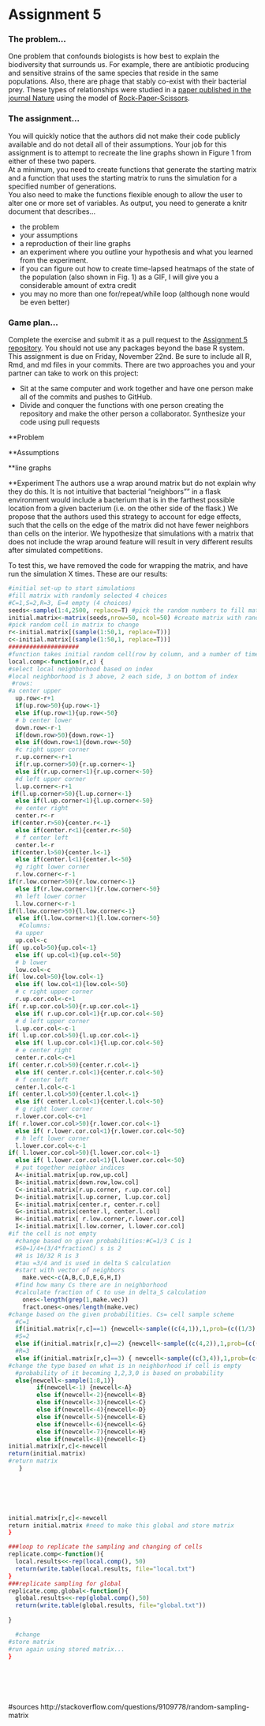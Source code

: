 Assignment 5
============

### The problem...
One problem that confounds biologists is how best to explain the
biodiversity that surrounds us.  For example, there are antibiotic producing
and sensitive strains of the same species that reside in the same
populations.  Also, there are phage that stably co-exist with their
bacterial prey.  These types of relationships were studied in a [paper published
in the journal Nature](http://www.nature.com/nature/journal/v418/n6894/full/nature00823.html) using the model of [Rock-Paper-Scissors](http://en.wikipedia.org/wiki/Rock-paper-scissors).

### The assignment...
You will quickly notice that the authors did not make their code publicly
available and do not detail all of their assumptions. Your job for this
assignment is to attempt to recreate the line graphs shown in Figure 1 from
either of these two papers.  
At a minimum, you need to create functions that
generate the starting matrix and a 
function that uses the starting matrix to
runs the simulation for a specified number of generations.  
You also need to
make the functions flexible enough to allow the user to alter one or more set of
variables. As output, you need to generate a knitr document that describes...

* the problem
* your assumptions
* a reproduction of their line graphs
* an experiment where you outline your hypothesis and what you learned from the experiment.
* if you can figure out how to create time-lapsed heatmaps of the state of the
population (also shown in Fig. 1) as a GIF, I will give you a considerable
amount of extra credit
* you may no more than one for/repeat/while loop (although none would be even better)

### Game plan...
Complete the exercise and submit it as a pull request to the [Assignment 5 repository](https://github.com/microbialinformatics/assignment05). You should not use any packages beyond the base R system. This assignment is due on Friday, November 22nd. Be sure to include all R, Rmd, and md files in your commits. There are two approaches you and your partner can take to work on this project:

* Sit at the same computer and work together and have one person make all of the commits and pushes to GitHub.
* Divide and conquer the functions with one person creating the repository and make the other person a collaborator. Synthesize your code using pull requests


**Problem

**Assumptions

**line graphs

**Experiment
The authors use a wrap around matrix but do not explain why they do this.  It is not intuitive that bacterial "neighbors"" in a flask environment would include a bacterium that is in the farthest possible location from a given bacterium (i.e. on the other side of the flask.) We propose that the authors used this strategy to account for edge effects, such that the cells on the edge of the matrix did not have fewer neighbors than cells on the interior. We hypothesize that simulations with a matrix that does not include the wrap around feature will result in very different results after simulated competitions.  

To test this, we have removed the code for wrapping the matrix, and have run the simulation X times.  These are our results: 




```r
#initial set-up to start simulations
#fill matrix with randomly selected 4 choices
#C=1,S=2,R=3, E=4 empty (4 choices)
seeds<-sample(1:4,2500, replace=T) #pick the random numbers to fill matrix
initial.matrix<-matrix(seeds,nrow=50, ncol=50) #create matrix with random numbers
#pick random cell in matrix to change
r<-initial.matrix[(sample(1:50,1, replace=T))]
c<-initial.matrix[(sample(1:50,1, replace=T))]
####################
#function takes initial random cell(row by column, and a number of times to run) and assesses local neighborhood dynamics
local.comp<-function(r,c) {
#select local neighborhood based on index
#local neighborhood is 3 above, 2 each side, 3 on bottom of index
 #rows:
#a center upper
  up.row<-r+1
  if(up.row>50){up.row<-1}
  else if(up.row<1){up.row<-50}
  # b center lower
  down.row<-r-1
  if(down.row>50){down.row<-1}
  else if(down.row<1){down.row<-50}
  #c right upper corner
  r.up.corner<-r+1
  if(r.up.corner>50){r.up.corner<-1}
  else if(r.up.corner<1){r.up.corner<-50}
  #d left upper corner
  l.up.corner<-r+1
 if(l.up.corner>50){l.up.corner<-1}
  else if(l.up.corner<1){l.up.corner<-50}
  #e center right
  center.r<-r
 if(center.r>50){center.r<-1}
  else if(center.r<1){center.r<-50}
  # f center left
  center.l<-r
 if(center.l>50){center.l<-1}
  else if(center.l<1){center.l<-50}
  #g right lower corner
  r.low.corner<-r-1
if(r.low.corner>50){r.low.corner<-1}
  else if(r.low.corner<1){r.low.corner<-50}
  #h left lower corner 
  l.low.corner<-r-1
if(l.low.corner>50){l.low.corner<-1}
  else if(l.low.corner<1){l.low.corner<-50}
   #Columns:
  #a upper
  up.col<-c
if( up.col>50){up.col<-1}
  else if( up.col<1){up.col<-50}
  # b lower
  low.col<-c
if( low.col>50){low.col<-1}
  else if( low.col<1){low.col<-50}
  # c right upper corner
  r.up.cor.col<-c+1
if( r.up.cor.col>50){r.up.cor.col<-1}
  else if( r.up.cor.col<1){r.up.cor.col<-50}
  # d left upper corner
  l.up.cor.col<-c-1
if( l.up.cor.col>50){l.up.cor.col<-1}
  else if( l.up.cor.col<1){l.up.cor.col<-50}
  # e center right
  center.r.col<-c+1
if( center.r.col>50){center.r.col<-1}
  else if( center.r.col<1){center.r.col<-50}
  # f center left
  center.l.col<-c-1
if( center.l.col>50){center.l.col<-1}
  else if( center.l.col<1){center.l.col<-50}
  # g right lower corner
  r.lower.cor.col<-c+1
if( r.lower.cor.col>50){r.lower.cor.col<-1}
  else if( r.lower.cor.col<1){r.lower.cor.col<-50}
  # h left lower corner 
  l.lower.cor.col<-c-1
if( l.lower.cor.col>50){l.lower.cor.col<-1}
  else if( l.lower.cor.col<1){l.lower.cor.col<-50}
  # put together neighbor indices
  A<-initial.matrix[up.row,up.col]
  B<-initial.matrix[down.row,low.col]
  C<-initial.matrix[r.up.corner, r.up.cor.col]
  D<-initial.matrix[l.up.corner, l.up.cor.col]
  E<-initial.matrix[center.r, center.r.col]
  G<-initial.matrix[center.l, center.l.col]
  H<-initial.matrix[ r.low.corner,r.lower.cor.col]
  I<-initial.matrix[l.low.corner, l.lower.cor.col]
#if the cell is not empty
  #change based on given probabilities:#C=1/3 C is 1
  #S0=1/4+(3/4*fractionC) s is 2
  #R is 10/32 R is 3
  #tau =3/4 and is used in delta S calculation
  #start with vector of neighbors
    make.vec<-c(A,B,C,D,E,G,H,I)
  #find how many Cs there are in neighborhood
  #calculate fraction of C to use in delta_S calculation
    ones<-length(grep(1,make.vec))
    fract.ones<-ones/length(make.vec)
#change based on the given probabilities. Cs= cell sample scheme 
  #C=1
  if(initial.matrix[r,c]==1) {newcell<-sample((c(4,1)),1,prob=(c((1/3),(1-1/3))))}
  #S=2
  else if(initial.matrix[r,c]==2) {newcell<-sample((c(4,2)),1,prob=(c(((.25+.75*fract.ones)),(1-(.25+(.75*fract.ones))))))}
  #R=3
  else if(initial.matrix[r,c]==3) { newcell<-sample((c(3,4)),1,prob=(c((1-10/32),(10/32))))}
#change the type based on what is in neighborhood if cell is empty
  #probability of it becoming 1,2,3,0 is based on probability 
  else{newcell<-sample(1:8,1)} 
        if(newcell<-1) {newcell<-A}
        else if(newcell<-2){newcell<-B}
        else if(newcell<-3){newcell<-C}
        else if(newcell<-4){newcell<-D}
        else if(newcell<-5){newcell<-E}
        else if(newcell<-6){newcell<-G}
        else if(newcell<-7){newcell<-H}
        else if(newcell<-8){newcell<-I}
initial.matrix[r,c]<-newcell
return(initial.matrix)
#return matrix
   }

    

   


initial.matrix[r,c]<-newcell
return initial.matrix #need to make this global and store matrix
}

###loop to replicate the sampling and changing of cells
replicate.comp<-function(){
  local.results<<-rep(local.comp(), 50)
  return(write.table(local.results, file="local.txt")
}
###replicate sampling for global
replicate.comp.global<-function(){
  global.results<<-rep(global.comp(),50)
  return(write.table(global.results, file="global.txt"))
  
}

  #change 
#store matrix
#run again using stored matrix...
}
 
  





```
#sources
http://stackoverflow.com/questions/9109778/random-sampling-matrix
